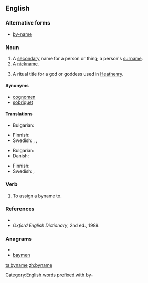 ==English==

===Alternative forms===
* [[by-name]]

===Noun===
{{en-noun}}

# A [[secondary]] name for a person or thing; a person's [[surname]].
# A [[nickname]].
# {{paganism}} A ritual title for a god or goddess used in [[Heathenry]].

====Synonyms====
* [[cognomen]]
* [[sobriquet]]

====Translations====
{{trans-top|surname}}
* Bulgarian: {{t-|bg|презиме|n}}
{{trans-mid}}
* Finnish: {{t+|fi|sukunimi}}
* Swedish: {{t|sv|släktnamn|n}}, {{t|sv|tillnamn|n}}, {{qualifier|last name}} {{t|sv|efternamn|n}}
{{trans-bottom}}

{{trans-top|nickname}}
* Bulgarian: {{t|bg|прякор|m}}
* Danish: {{t-|da|tilnavn|n}}
{{trans-mid}}
* Finnish: {{t-|fi|liikanimi}}
* Swedish: {{t|sv|binamn|n}}, {{t|sv|tillnamn|n}}
{{trans-bottom}}

===Verb===
{{en-verb|bynam|es}}

# {{transitive|archaic}} To assign a byname to.

===References===
* {{R:OneLook}}
* ''Oxford English Dictionary'', 2nd ed., 1989.

===Anagrams===
* {{alphagram|abemny}}
* [[baymen#English|baymen]]

[[Category:English words prefixed with by-]]

[[ta:byname]]
[[zh:byname]]